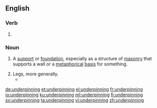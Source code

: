 ==English==

===Verb===
{{head|en|present participle}}

# {{present participle of|underpin|lang=en}}

===Noun===
{{wikipedia}}
{{en-noun}}

# A [[support]] or [[foundation]], especially as a structure of [[masonry]] that supports a wall or a [[metaphorical]] [[basis]] for something.
#: {{usex|This house's '''underpinning''' is not up to standard.|lang=en}}
#: {{usex|I would like to know more about the '''underpinning''' of this political theory.|lang=en}}
# Legs, more generally.
#* {{quote-book|year=1913|author={{w|Joseph C. Lincoln}}|chapter=1
|title=[http://openlibrary.org/works/OL5535161W Mr. Pratt's Patients]|chapter=1
|passage=Thinks I to myself, &ldquo;Sol, you're run off your course again. This is a rich man's summer &lsquo;cottage&rsquo; and if you don't look out there's likely to be some nice, lively dog taking an interest in your '''underpinning'''.&rdquo;}}

[[de:underpinning]]
[[et:underpinning]]
[[el:underpinning]]
[[fr:underpinning]]
[[io:underpinning]]
[[ku:underpinning]]
[[ml:underpinning]]
[[fi:underpinning]]
[[sv:underpinning]]
[[ta:underpinning]]
[[vi:underpinning]]
[[zh:underpinning]]